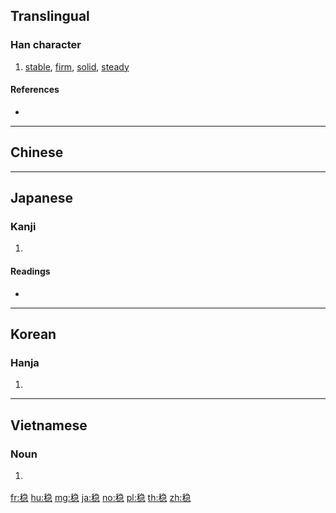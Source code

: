 {{character info/new}}
{{also|穩}}
==Translingual==
{{Han simplified forms|穩|穏|稳}}
===Han character===
{{Han char|rn=115|rad=禾|as=09|sn=14|four=2793|canj=HDNSP|ids=⿰禾急}}

# [[stable]], [[firm]], [[solid]], [[steady]]

====References====
* {{Han ref|kx=0856.321|hdz=42620.060|uh=7A33|ud=31283}}

----

==Chinese==
{{zh-see|穩}}

----

==Japanese==

===Kanji===
{{ja-kanji|grade=|rs=禾09}}

# {{defn|lang=ja|sort=禾09}}

====Readings====
* {{ja-readings|on=[[おん]] (on)|kun=[[おだやか]] (odayaka)|nanori=}}

----

==Korean==

===Hanja===
{{ko-hanja|hangeul=온|eumhun=|rv=on|mr=on|y=on}}

# {{defn|lang=ko|sort=禾09}}

----

==Vietnamese==

===Noun===
{{vi-hantu|[[ổn]], [[ỉn]]}}

# {{lb|vi|informal}} {{han tu form of|ỉn|[[pig]]}}

[[fr:稳]]
[[hu:稳]]
[[mg:稳]]
[[ja:稳]]
[[no:稳]]
[[pl:稳]]
[[th:稳]]
[[zh:稳]]